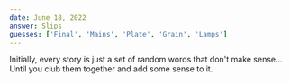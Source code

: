 ```yaml
---
date: June 18, 2022
answer: Slips
guesses: ['Final', 'Mains', 'Plate', 'Grain', 'Lamps']
---
```


Initially, every story is just a set of random words that don't make sense... Until you club them together and add some sense to it.

